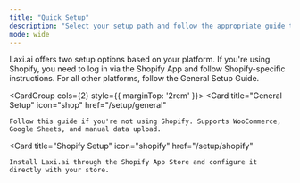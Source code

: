 ```yaml
---
title: "Quick Setup"
description: "Select your setup path and follow the appropriate guide to get started with Laxi.ai."
mode: wide
---
```


Laxi.ai offers two setup options based on your platform. If you're using Shopify, you need to log in via the Shopify App and follow Shopify-specific instructions. For all other platforms, follow the General Setup Guide.

<CardGroup cols={2} style={{ marginTop: '2rem' }}>
  <Card
    title="General Setup"
    icon="shop"
    href="/setup/general"
  >
    Follow this guide if you're not using Shopify. Supports WooCommerce, Google Sheets, and manual data upload.
  </Card>

  <Card
    title="Shopify Setup"
    icon="shopify"
    href="/setup/shopify"
  >
    Install Laxi.ai through the Shopify App Store and configure it directly with your store.
  </Card>
</CardGroup>